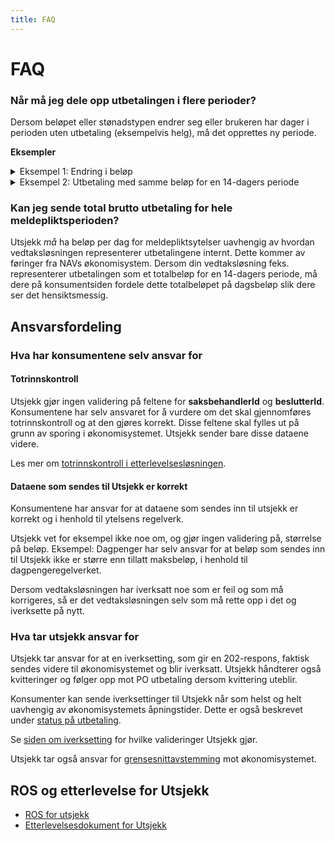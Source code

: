 ```yaml
---
title: FAQ
---
```


# FAQ

### Når må jeg dele opp utbetalingen i flere perioder?
Dersom beløpet eller stønadstypen
endrer seg eller brukeren har dager i perioden uten utbetaling (eksempelvis helg), må det opprettes ny periode.

**Eksempler**
<details>
    <summary>Eksempel 1: Endring i beløp</summary>
    Bruker skal ha utbetaling mandag-fredag med 500kr/dag tom onsdag og 400kr/dag fom torsdag. Det representeres med følgende utbetalingsperioder:
    ```json5
    [
      {
          "beløp": 500,
          "satstype": "DAGLIG",
          "fraOgMed": "2023-11-13",
          "tilOgMed": "2023-11-15"
      },
      {
          "beløp": 400,
          "satstype": "DAGLIG",
          "fraOgMed": "2023-11-16",
          "tilOgMed": "2023-11-17"
      }
    ]
    ```
</details>

<details>
    <summary>Eksempel 2: Utbetaling med samme beløp for en 14-dagers periode</summary>
    Bruker skal ha 500kr/dag for 14 dager, med unntak av helger. Det representeres med følgende utbetalingsperioder:
    ```json
    [
      {
          "beløp": 500,
          "satstype": "DAGLIG",
          "fraOgMed": "2023-11-13",
          "tilOgMed": "2023-11-17"
      },
      {
          "beløp": 500,
          "satstype": "DAGLIG",
          "fraOgMed": "2023-11-20",
          "tilOgMed": "2023-11-24"
      }
    ]
    ```
</details>

### Kan jeg sende total brutto utbetaling for hele meldepliktsperioden?
Utsjekk _må_ ha beløp per dag for meldepliktsytelser uavhengig av hvordan vedtaksløsningen representerer utbetalingene
internt. Dette kommer av føringer fra NAVs økonomisystem. Dersom din vedtaksløsning feks. representerer utbetalingen som et
totalbeløp for en 14-dagers periode, må dere på konsumentsiden fordele dette totalbeløpet på dagsbeløp slik dere ser det hensiktsmessig.

## Ansvarsfordeling

### Hva har konsumentene selv ansvar for


#### Totrinnskontroll
Utsjekk gjør ingen validering på feltene for **saksbehandlerId** og **beslutterId**. Konsumentene har selv ansvaret for å vurdere om det skal gjennomføres totrinnskontroll og at den gjøres korrekt. Disse feltene skal fylles ut på grunn av sporing i økonomisystemet. Utsjekk sender bare disse dataene videre.

Les mer om [totrinnskontroll i etterlevelsesløsningen](https://etterlevelse.ansatt.nav.no/krav/119/1).

#### Dataene som sendes til Utsjekk er korrekt
Konsumentene har ansvar for at dataene som sendes inn til utsjekk er korrekt og i henhold til ytelsens regelverk.

Utsjekk vet for eksempel ikke noe om, og gjør ingen validering på, størrelse på beløp. Eksempel: Dagpenger har selv ansvar for at beløp som sendes inn til Utsjekk ikke er større enn tillatt maksbeløp, i henhold til dagpengeregelverket. 

Dersom vedtaksløsningen har iverksatt noe som er feil og som må korrigeres, så er det vedtaksløsningen selv som må rette opp i det og iverksette på nytt.

### Hva tar utsjekk ansvar for

Utsjekk tar ansvar for at en iverksetting, som gir en 202-respons, faktisk sendes videre til økonomisystemet og blir iverksatt. Utsjekk håndterer også kvitteringer og følger opp mot PO utbetaling dersom kvittering uteblir.

Konsumenter kan sende iverksettinger til Utsjekk når som helst og helt uavhengig av økonomisystemets åpningstider. Dette er også beskrevet under [status på utbetaling](/status#med-rest).

Se [siden om iverksetting](/utbetaling/iverksetting) for hvilke valideringer Utsjekk gjør.

Utsjekk tar også ansvar for [grensesnittavstemming](/avstemming) mot økonomisystemet.


## ROS og etterlevelse for Utsjekk

* [ROS for utsjekk](https://apps.powerapps.com/play/f8517640-ea01-46e2-9c09-be6b05013566?app=567&ID=1674)
* [Etterlevelsesdokument for Utsjekk](https://etterlevelse.ansatt.nav.no/dokumentasjon/85240a1e-2b08-4298-b7a3-bbb520472dac)
